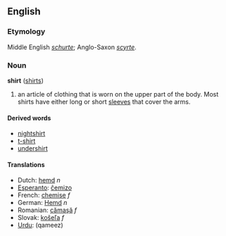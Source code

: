 {{wikipedia}}
==English==
===Etymology===
Middle English ''[[schurte]]''; Anglo-Saxon ''[[scyrte]]''.

===Noun===
'''shirt''' ([[shirts]])

#an article of clothing that is worn on the upper part of the body. Most shirts have either long or short [[sleeve]]s that cover the arms.

====Derived words====
*[[nightshirt]]
*[[t-shirt]]
*[[undershirt]]

====Translations====
*Dutch: [[hemd]] ''n''
*[[Esperanto]]: [[ĉemizo]]
*French: [[chemise]] ''f''
*German: [[Hemd]] ''n''
*Romanian: [[cămaşă]] ''f''
*Slovak: [[košeľa]] ''f''
*[[Urdu]]: (qameez)